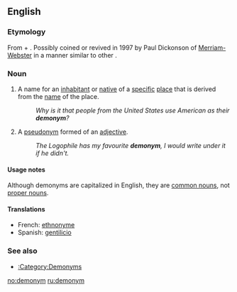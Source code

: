 ==English==
{{wikipedia}}

===Etymology===
From {{AGr.}} {{term|sc=polytonic|δῆμος||tr=dēmos|country|lang=grc}} + {{term|sc=polytonic|ὄνυμα||tr=onuma|name|lang=grc}}. Possibly coined or revived in 1997 by Paul Dickonson of [[w:Merriam-Webster|Merriam-Webster]] in a manner similar to other {{term|-nym|-nyms}}.

===Noun===
{{en-noun}}

# {{semantics}} A name for an [[inhabitant]] or [[native]] of a [[specific]] [[place]] that is derived from the [[name]] of the place.
#: ''Why is it that people from the United States use American as their '''demonym'''?''
# {{obsolete}} A [[pseudonym]] formed of an [[adjective]].
#: ''The Logophile has my favourite '''demonym''', I would write under it if he didn't.''

====Usage notes====
Although demonyms are capitalized in English, they are [[common noun]]s, not [[proper noun]]s.

====Translations====
{{trans-top|name for an inhabitant or native of a specific place}}
{{trans-mid}}
{{trans-bottom}}

{{trans-top|pseudonym formed of an adjective}}
{{trans-mid}}
{{trans-bottom}}

{{checktrans-top}}
* French: [[ethnonyme]] {{m}}
* Spanish: [[gentilicio]] {{m}}
{{checktrans-bottom}}

===See also===
* [[:Category:Demonyms]]

[[no:demonym]]
[[ru:demonym]]